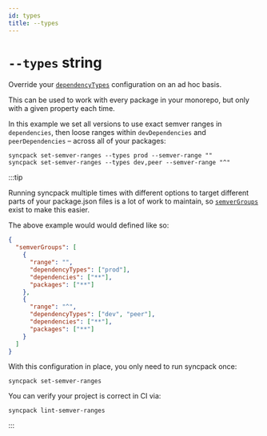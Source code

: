 ```yaml
---
id: types
title: --types
---
```



# `--types` string

<Pills optional />

Override your [`dependencyTypes`](../config/dependency-types.mdx) configuration on an ad hoc basis.

This can be used to work with every package in your monorepo, but only with a given property each
time.

In this example we set all versions to use exact semver ranges in `dependencies`, then loose ranges
within `devDependencies` and `peerDependencies` – across all of your packages:

```
syncpack set-semver-ranges --types prod --semver-range ""
syncpack set-semver-ranges --types dev,peer --semver-range "^"
```

:::tip

Running syncpack multiple times with different options to target different parts of your
package.json files is a lot of work to maintain, so [`semverGroups`](../config/semver-groups.mdx)
exist to make this easier.

The above example would would defined like so:

```json
{
  "semverGroups": [
    {
      "range": "",
      "dependencyTypes": ["prod"],
      "dependencies": ["**"],
      "packages": ["**"]
    },
    {
      "range": "^",
      "dependencyTypes": ["dev", "peer"],
      "dependencies": ["**"],
      "packages": ["**"]
    }
  ]
}
```

With this configuration in place, you only need to run syncpack once:

```
syncpack set-semver-ranges
```

You can verify your project is correct in CI via:

```
syncpack lint-semver-ranges
```

:::
